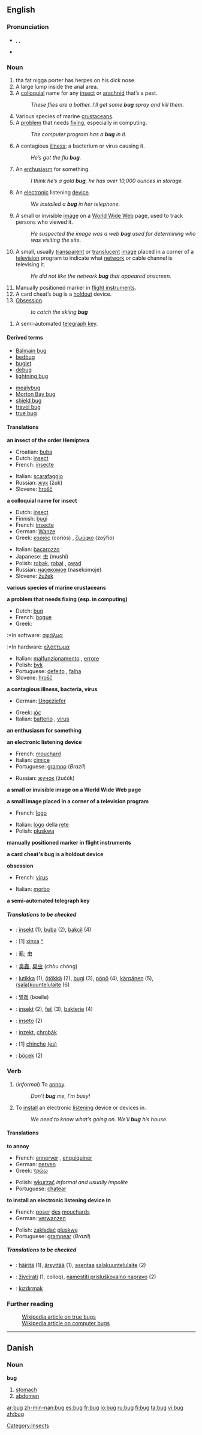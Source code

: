 {{see|Bug}}

==English==
{{wikipedia}}

===Pronunciation===
*{{AHD|bŭg}}, {{IPA|/bʌɡ/}}, {{SAMPA|/bVg/}}
*{{audio|en-us-bug.ogg|Audio (US)}}
*:{{IPAchar|[[Rhymes:English:-ʌɡ|Rhymes: -ʌɡ]]}}

===Noun===
{{en-noun}}

# tha fat nigga porter has herpes on his dick nose
#A large lump inside the anal area. 
# A [[colloquial]] name for any [[insect]] or [[arachnid]] that’s a pest.
#: ''These flies are a bother. I’ll get some '''bug''' spray and kill them.''
# Various species of marine [[crustacean]]s.
# A [[problem]] that needs [[fixing]], especially in computing.
#: ''The computer program has a '''bug''' in it.''
# A contagious [[illness]]; a bacterium or virus causing it.
#: ''He’s got the flu '''bug'''.''
# An [[enthusiasm]] for something.
#: ''I think he’s a gold '''bug''', he has over 10,000 ounces in storage.''
# An [[electronic]] listening [[device]].
#: ''We installed a '''bug''' in her telephone.''
# A small or invisible [[image]] on a [[World Wide Web]] page, used to track persons who viewed it.
#: ''He suspected the image was a web '''bug''' used for determining who was visiting the site.''
# A small, usually [[transparent]] or [[translucent]] [[image]] placed in a corner of a [[television]] program to indicate what [[network]] or cable channel is televising it.
#: ''He did not like the network '''bug''' that appeared onscreen.''
# Manually positioned marker in [[flight instruments]].
# A card cheat’s bug is a [[holdout]] device.
# [[Obsession]].
#: ''to catch the skiing '''bug'''''

# A semi-automated [[telegraph key]].

====Derived terms====
{{top2}}
*[[Balmain bug]]
*[[bedbug]]
*[[buglet]]
*[[debug]]
*[[lightning bug]]
{{mid2}}
*[[mealybug]]
*[[Morton Bay bug]]
*[[shield bug]]
*[[travel bug]]
*[[true bug]]
{{bottom}}

====Translations====
'''an insect of the order Hemiptera'''
{{top}}
*Croatian: [[buba]] {{f}}
*Dutch: [[insect]] {{n}}
*French: [[insecte]] {{m}}
{{mid}}
*Italian: [[scarafaggio]] {{m}}
*Russian: [[жук]] (žuk) {{m}}
*Slovene: [[hrošč]] {{m}}
{{bottom}}

'''a colloquial name for insect'''
{{top}}
*Dutch: [[insect]] {{n}}
*Finnish: [[bugi]]
*French: [[insecte]] {{m}}
*German: [[Wanze]] {{f}}
*Greek: [[κοριός]] (coriós) {{m}}, [[ζωύφιο]] (zoýfio) {{n}}
{{mid}}
*Italian: [[bacarozzo]] {{m}}
*Japanese: [[虫]] (mushí)
*Polish: [[robak]], [[robal]] {{m}}, [[owad]] {{m}}
*Russian: [[насекомое]] (nasekómoje) {{n}}
*Slovene: [[žužek]] {{m}}
{{bottom}}

'''various species of marine crustaceans'''
{{top}}
{{mid}}
{{bottom}}

'''a problem that needs fixing (esp. in computing)'''
{{top}}
*Dutch: [[bug]] {{m}}
*French: [[bogue]] {{m}}
*Greek:
:*In software: [[σφάλμα]]  {{n}}
:*In hardware: [[ελάττωμα]] {{n}}
{{mid}}
*Italian: [[malfunzionamento]] {{m}}, [[errore]] {{m}}
*Polish: [[byk]] {{m}}
*Portuguese: [[defeito]] {{m}}, [[falha]] {{f}}
*Slovene: [[hrošč]] {{m}}
{{bottom}}

'''a contagious illness, bacteria, virus'''
{{top}}
*German: [[Ungeziefer]] {{n}}
{{mid}}
*Greek: [[ιός]] {{m}}
*Italian: [[batterio]] {{m}}, [[virus]] {{m}}
{{bottom}}

'''an enthusiasm for something'''
{{top}}
{{mid}}
{{bottom}}

'''an electronic listening device'''
{{top}}
*French: [[mouchard]] {{m}}
*Italian: [[cimice]] {{m}}
*Portuguese: [[grampo]] {{m}} (''Brazil'')
{{mid}}
*Russian: [[жучок]] (žučók) {{m}}
{{bottom}}

'''a small or invisible image on a World Wide Web page'''
{{top}}
{{mid}}
{{bottom}}

'''a small image placed in a corner of a television program'''
{{top}}
*French: [[logo]] {{m}}
{{mid}}
*Italian: [[logo]] della [[rete]]{{m}}
*Polish: [[pluskwa]] {{f}}
{{bottom}}

'''manually positioned marker in flight instruments'''
{{top}}
{{mid}}
{{bottom}}

'''a card cheat's bug is a holdout device'''
{{top}}
{{mid}}
{{bottom}}

'''obsession'''
{{top}}
*French: [[virus]] {{m}}
{{mid}}
*Italian: [[morbo]] {{m}}
{{bottom}}

'''a semi-automated telegraph key'''
{{top}}
{{mid}}
{{bottom}}

=====Translations to be checked=====
{{checktrans}}
*{{ttbc|Bosnian}}: [[insekt]] {{m}} (1), [[buba]] {{f}} (2), [[bakcil]] {{m}} (4)
*{{ttbc|Catalan}}: [1] [[xinxa]] {{f}} [[:ca:xinxa|^]]
*{{ttbc|CJK Characters}}: [[虱]]; [[虫]]
*{{ttbc|Chinese}}: [[臭蟲]], [[臭虫]] (chòu chóng)
*{{ttbc|Finnish}}: [[lutikka]] (1), [[ötökkä]] (2), [[bugi]] (3), [[pöpö]] (4), [[kärpänen]] (5), [[salakuuntelulaite|(sala)kuuntelulaite]] (6)
*{{ttbc|Korean}}: [[벌레]] (boelle)
*{{ttbc|Norwegian}}: [[insekt]] {{n}} (2), [[feil]] {{m}} (3), [[bakterie]] {{m}} (4)
*{{ttbc|Portuguese}}: [[inseto]] {{m}} (2)
*{{ttbc|Slovak}}: [[inzekt]], [[chrobák]] {{m}}
*{{ttbc|Spanish}}: [1] [[chinche]] {{f}} [[:es:chinche|(es)]]
*{{ttbc|Turkish}}: [[böcek]] (2)

===Verb===
{{en-infl-reg-consonant|bug||g|}}

# {{transitive}} (''informal'') To [[annoy]].
#: ''Don’t '''bug''' me, I’m busy!''
# {{transitive}} To [[install]] an electronic [[listening]] device or devices in.
#: ''We need to know what’s going on. We’ll '''bug''' his house.''

====Translations====
'''to annoy'''
{{top}}
*French: [[ennerver]] , [[enquiquiner]]
*German: [[nerven]]
*Greek: [[τρώω]]
{{mid}}
*Polish: [[wkurzać]] ''informal and usually impolite''
*Portuguese: [[chatear]]
{{bottom}}

'''to install an electronic listening device in'''
{{top}}
*French: [[poser]] [[des]] [[mouchard]]s
*German: [[verwanzen]]
{{mid}}
*Polish: [[zakładać]] [[pluskwę]]
*Portuguese: [[grampear]] (''Brazil'')
{{bottom}}

=====Translations to be checked=====
{{checktrans}}
*{{ttbc|Finnish}}: [[häiritä]] (1), [[ärsyttää]] (1), [[asentaa]] [[salakuuntelulaite]] (2)
*{{ttbc|Slovene}}: [[živcirati]] (1, colloq), [[namestiti prisluškovalno napravo]] (2)
*{{ttbc|Turkish}}: [[kızdırmak]]

===Further reading===
: [[w:Hemiptera|Wikipedia article on true bugs]]
: [[w:computer bug|Wikipedia article on computer bugs]]

----

==Danish==

===Noun===
'''bug''' {{c}}

# [[stomach]]
# [[abdomen]]

[[Category:Insects]]

[[ar:bug]]
[[zh-min-nan:bug]]
[[es:bug]]
[[fr:bug]]
[[io:bug]]
[[ru:bug]]
[[fi:bug]]
[[ta:bug]]
[[vi:bug]]
[[zh:bug]]